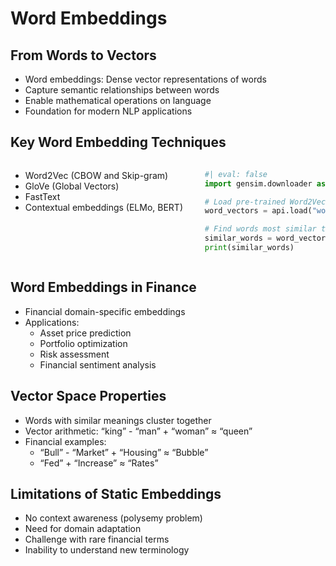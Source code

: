 # Word Embeddings

## From Words to Vectors

- Word embeddings: Dense vector representations of words
- Capture semantic relationships between words
- Enable mathematical operations on language
- Foundation for modern NLP applications

## Key Word Embedding Techniques

:::: {.columns}

::: {.column width="60%"}
- Word2Vec (CBOW and Skip-gram)
- GloVe (Global Vectors)
- FastText
- Contextual embeddings (ELMo, BERT)
:::

::: {.column width="40%"}
```python
#| eval: false
import gensim.downloader as api

# Load pre-trained Word2Vec embeddings
word_vectors = api.load("word2vec-google-news-300")

# Find words most similar to 'stock'
similar_words = word_vectors.most_similar("stock")
print(similar_words)
```
:::

::::

## Word Embeddings in Finance

- Financial domain-specific embeddings
- Applications:
  - Asset price prediction
  - Portfolio optimization
  - Risk assessment
  - Financial sentiment analysis

## Vector Space Properties

- Words with similar meanings cluster together
- Vector arithmetic: "king" - "man" + "woman" ≈ "queen"
- Financial examples:
  - "Bull" - "Market" + "Housing" ≈ "Bubble"
  - "Fed" + "Increase" ≈ "Rates"

## Limitations of Static Embeddings

- No context awareness (polysemy problem)
- Need for domain adaptation
- Challenge with rare financial terms
- Inability to understand new terminology